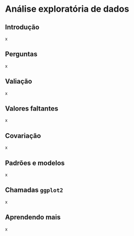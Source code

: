 # Análise exploratória de dados

## Introdução

x

## Perguntas

x

## Valiação

x

## Valores faltantes

x

## Covariação

x

## Padrões e modelos

x

## Chamadas `ggplot2`

x

## Aprendendo mais

x
